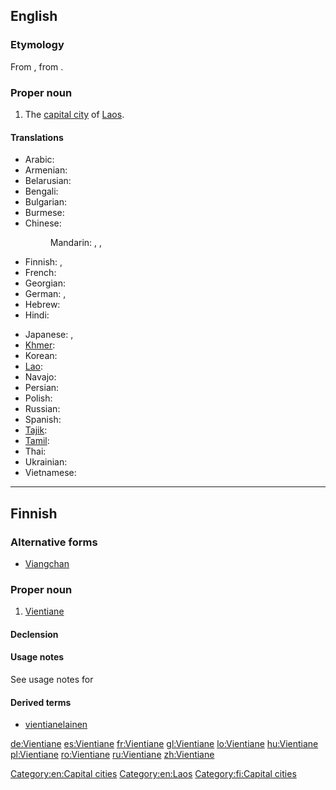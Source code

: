 ==English==
{{wikipedia}}

===Etymology===
From {{etyl|fr}} {{term|Vientiane|lang=fr}}, from {{etyl|lo}} {{term|ວຽງຈັນ|tr=wiang-can|sc=Laoo}}.

===Proper noun===
{{en-proper noun}}

# The [[capital city]] of [[Laos]].

====Translations====
{{trans-top|capital of Laos}}
* Arabic: {{t-|ar|فيانتيان|m|tr=fiyantiyaan}}
* Armenian: {{t-|hy|Վյենտյան|tr=Vyentyan}}
* Belarusian: {{t-|be|Віенцьян|m|tr=Vijencján}}
* Bengali: {{t-|bn|ভিয়েনতিয়েন|sc=Beng}}
* Bulgarian: {{t-|bg|Виентян|m|tr=Vientján}}
* Burmese: {{t-|my|ဗီယင်ကျန်း|tr=biyinkyan:|sc=Mymr}}
* Chinese:
*: Mandarin: {{t-|cmn|萬象|sc=Hani}}, {{t-|cmn|万象|tr=Wànxiàng|sc=Hani}}, {{qualifier|Taiwan}} {{t|cmn|永珍|tr=Yǒngzhēn|sc=Hani}}
* Finnish: {{t-|fi|Vientiane}}, {{t-|fi|Viangchan}}
* French: {{t+|fr|Vientiane}}
* Georgian: {{t-|ka|ვიენტიანი|tr=vientiani|sc=Geor}}
* German: {{t+|de|Vientiane|n}}, {{t-|de|Vieng Chan|n}}
* Hebrew: {{t-|he|ויינטיאן}}
* Hindi: {{t-|hi|विनतिएन|tr=vinti'ēn}}
{{trans-mid}}
* Japanese: {{t-|ja|ビエンチャン|tr=Bienchan}}, {{t-|ja|ヴィエンチャン|tr=Vienchan}}
* [[Khmer]]: {{t-|km|វៀងច័ន្ទន៍|tr=wiang jan|sc=Khmr}} 
* Korean: {{t+|ko|비엔티안|tr=Biantian|sc=Hang}}
* [[Lao]]: {{t-|lo|ວຽງຈັນ|tr=wiang-can|sc=Laoo}}
* Navajo: {{tø|nv|Biʼang Chang}}
* Persian: {{t-|fa|وینتیان|tr=ventiân}}
* Polish: {{t+|pl|Wientian|m}}
* Russian: {{t+|ru|Вьентьян|m|tr=V'jentján}}
* Spanish: {{t+|es|Vientián|m}}
* [[Tajik]]: {{t-|tg|Вентян|tr=Ventyan|sc=Cyrl}}
* [[Tamil]]: {{t-|ta|வியஞ்சான்}}
* Thai: {{t+|th|เวียงจันทน์|tr=wiang jan}}
* Ukrainian: {{t-|uk|В'єнтьян|m|tr=V'jentján}}
* Vietnamese: {{t-|vi|Viêng Chăn}}
{{trans-bottom}}

[[Category:en:Capital cities]]
[[Category:en:Laos]]

----

==Finnish==

===Alternative forms===
* [[Viangchan]]

===Proper noun===
{{fi-noun|proper=true}}

# [[Vientiane]] {{gloss|capital of Laos}}

====Declension====
{{fi-decl-nalle|Vientian|nopl=1}}

====Usage notes====
See usage notes for {{term|Viangchan#Usage notes|Viangchan}}

====Derived terms====
* [[vientianelainen]]

[[Category:fi:Capital cities]]

[[de:Vientiane]]
[[es:Vientiane]]
[[fr:Vientiane]]
[[gl:Vientiane]]
[[lo:Vientiane]]
[[hu:Vientiane]]
[[pl:Vientiane]]
[[ro:Vientiane]]
[[ru:Vientiane]]
[[zh:Vientiane]]